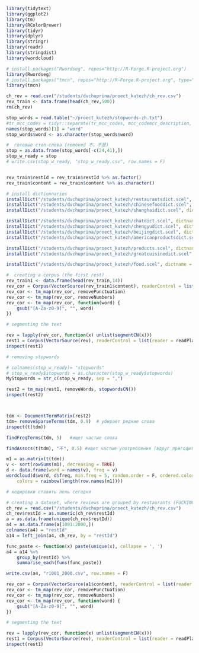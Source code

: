 ```r
library(tidytext)
library(ggplot2)
library(tm)
library(RColorBrewer)
library(tidyr)
library(dplyr)
library(stringr)
library(readr)
library(stringdist)
library(wordcloud)

# install.packages("Rwordseg", repos="http://R-Forge.R-project.org")
library(Rwordseg)
# install.packages("tmcn", repos="http://R-Forge.R-project.org", type="source")
library(tmcn)
```

```r
ch_rev = read.csv("/students/dvchuprina/proect_kutezh/ch_rev.csv")
rev_train <- data.frame(head(ch_rev,500))
rm(ch_rev)

stop_words = read.table("~/proect_kutezh/stopwords-zh.txt")
#tr_mcc_codes = tidyr::separate(tr_mcc_codes, mcc_codemcc_description, c("mcc_code", "mcc_description"), ";")
names(stop_words)[1] = "word"
stop_words$word <- as.character(stop_words$word)

#  готовые стоп-слова (removed 不，不是)
stop = as.data.frame(stop_words[-c(24,41),])
stop_w_ready = stop
# write.csv(stop_w_ready, "stop_w_ready.csv", row.names = F)


rev_train$restId = rev_train$restId %>% as.factor()
rev_train$content = rev_train$content %>% as.character()

```

```r
# install dictionnaries
installDict("/students/dvchuprina/proect_kutezh/restaurantsdict.scel", dictname = "restdict")
installDict("/students/dvchuprina/proect_kutezh/chinesefooddict.scel", dictname = "chfooddict")
installDict("/students/dvchuprina/proect_kutezh/shanghaidict.scel", dictname = "shanghaidict")

installDict("/students/dvchuprina/proect_kutezh/chatdict.scel", dictname = "chatdict")
installDict("/students/dvchuprina/proect_kutezh/chengyudict.scel", dictname = "chengyudict")
installDict("/students/dvchuprina/proect_kutezh/beijingdict.scel", dictname = "beijingdict")
installDict("/students/dvchuprina/proect_kutezh/americanproductsdict.scel", dictname = "americanfooddict")

installDict("/students/dvchuprina/proect_kutezh/products.scel", dictname = "productsict")
installDict("/students/dvchuprina/proect_kutezh/greatcuisinedict.scel", dictname = "greatcuisinedict")

installDict("/students/dvchuprina/proect_kutezh/food.scel", dictname = "fooddict")

```



```r
#  creating a corpus (the first rest)
rev_train1 <- data.frame(head(rev_train,14))
rev_cor = Corpus(VectorSource(rev_train1$content), readerControl = list(reader = readPlain, language = "cn"))
rev_cor <- tm_map(rev_cor, removePunctuation)
rev_cor <- tm_map(rev_cor, removeNumbers)
rev_cor <- tm_map(rev_cor, function(word) {
    gsub("[A-Za-z0-9]", "", word)
})

# segmenting the text

rev = lapply(rev_cor, function(x) unlist(segmentCN(x)))
rest1 = Corpus(VectorSource(rev), readerControl = list(reader = readPlain, language = "cn"))
inspect(rest1)

# removing stopwords

# colnames(stop_w_ready)= "stopwords"
# stop_w_ready$stopwords = as.character(stop_w_ready$stopwords)
MyStopwords = str_c(stop_w_ready, sep = ",")

rest2 = tm_map(rest1, removeWords, stopwordsCN())
inspect(rest2)



tdm <- DocumentTermMatrix(rest2)
tdm= removeSparseTerms(tdm, 0.9)  # убирает редкие слова 
inspect(t(tdm))

findFreqTerms(tdm, 5)   #ищет частые слова

findAssocs(t(tdm), "不", 0.5) #ищет частые употребления (вдруг пригодится)

m1 = as.matrix(t(tdm))
v <- sort(rowSums(m1), decreasing = TRUE)
d <- data.frame(word = names(v), freq = v)
wordcloud(d$word, d$freq, min.freq = 5, random.order = F, ordered.colors = F, 
    colors = rainbow(length(row.names(m1))))

# кодировки ставить лень сегодня

```

```r
# creating a dataset, where reviews are grouped by restaurants (FUCKING SUCCESS)
ch_rev = read.csv("/students/dvchuprina/proect_kutezh/ch_rev.csv")
ch_rev$restId = as.numeric(ch_rev$restId)
a = as.data.frame(unique(ch_rev$restId))
a4 = as.data.frame(a[1001:2000,])
colnames(a4) = "restId"
a14 = left_join(a4, ch_rev, by = "restId")

func_paste <- function(x) paste(unique(x), collapse = ', ')
a4 = a14 %>%
    group_by(restId) %>%
    summarise_each(funs(func_paste))

write.csv(a4, "r1001_2000.csv", row.names = F)

```

```r
rev_cor = Corpus(VectorSource(a1$content), readerControl = list(reader = readPlain, language = "cn"))
rev_cor <- tm_map(rev_cor, removePunctuation)
rev_cor <- tm_map(rev_cor, removeNumbers)
rev_cor <- tm_map(rev_cor, function(word) {
    gsub("[A-Za-z0-9]", "", word)
})

# segmenting the text

rev = lapply(rev_cor, function(x) unlist(segmentCN(x)))
rest1 = Corpus(VectorSource(rev), readerControl = list(reader = readPlain, language = "cn"))
inspect(rest1)
```

